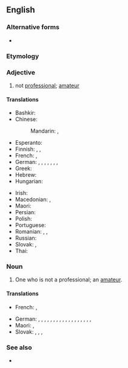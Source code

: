 {{also|non-professional}}
==English==

===Alternative forms===
* {{l|en|non-professional}}

===Etymology===
{{prefix|en|non|professional}}

===Adjective===
{{en-adj|-}}

# not [[professional]]; [[amateur]]

====Translations====
{{trans-top|not professional}}
* Bashkir: {{t|ba|һәүәҫкәр|sc=Cyrl}}
* Chinese:
*: Mandarin: {{t+|cmn|業餘|sc=Hani}}, {{t+|cmn|业余|tr=yèyú|sc=Hani}}
* Esperanto: {{t|eo|amatora}}
* Finnish: {{t+|fi|harrastelijamainen}}, {{t+|fi|harrastelija|alt=harrastelija-}}, {{t+|fi|amatööri|alt=amatööri-}}
* French: {{t+|fr|non-professionnel}}, {{t+|fr|amateur}}
* German: {{t+|de|Amateur|alt=Amateur-}}, {{t+|de|Laien|alt=Laien-}}, {{t+|de|Hobby|alt=Hobby-}}, {{t+|de|Freizeit|alt=Freizeit-}}, {{t+|de|unprofessionell}}, {{t|de|amateurhaft}}, {{t|de|dilettantenhaft}}, {{t+|de|laienhaft}}
* Greek: {{t|el|[[μη]] [[επαγγελματικός]]}}
* Hebrew: {{t+|he|חובבני|m|tr=khovevaní|sc=Hebr}}
* Hungarian: {{t+|hu|amatőr}}
{{trans-mid}}
* Irish: {{t|ga|amaitéarach}}
* Macedonian: {{t|mk|амате́рски}}, {{t|mk|ла́ички}}
* Maori: {{t|mi|runaruna}}
* Persian: {{t+|fa|آماتور|tr=âmâtor|sc=fa-Arab}}
* Polish: {{t+|pl|amatorski|m}}
* Portuguese: {{t+|pt|amador}}
* Romanian: {{t+|ro|amator|m|n}}, {{t+|ro|amator|m|n}}, {{t|ro|neprofesional|m|n}}
* Russian: {{t+|ru|люби́тельский}}
* Slovak: {{t|sk|neprofesionálny}}, {{t|sk|amatérsky}}
* Thai: {{t|th|สมัครเล่น}}
{{trans-bottom}}

===Noun===
{{en-noun}}

# One who is not a professional; an [[amateur]].

====Translations====
{{trans-top|amateur}}
* French: {{t+|fr|non-professionnel}}, {{t+|fr|amateur}}
{{trans-mid}}
* German: {{t+|de|Amateur|m}}, {{t+|de|Amateurin|f}}, {{t|de|Nichtprofessioneller|m}}, {{t|de|Nichtprofessionelle|f}}, {{t|de|Amateur-}}, {{t|de|Laien-}}, {{t|de|Freizeit-}}, {{t+|de|Laie|m}}, {{t+|de|Laiin|f}}, {{t|de|Nichtfachmann|m}}, {{t|de|Nichtfachfrau|f}}, {{t+|de|Dilettant|m}}, {{t+|de|Dilettantin|f}}, {{t+|de|Stümper|m}}, {{t|de|Stümperin|f}}, {{t|de|Murkser|m}}, {{t|de|Murkserin|f}}, {{t|de|Nichtskönner|m}}, {{t|de|Nichtskönnerin|f}}
* Maori: {{t|mi|runaruna}}, {{t|mi|ringarapa}}
* Slovak: {{t|sk|neprofesionál|m}}, {{t|sk|neprofesionálka|f}}, {{t|sk|amatér|m}}, {{t|sk|amatérka|f}}
{{trans-bottom}}

===See also===
* {{l|en|unprofessional}}